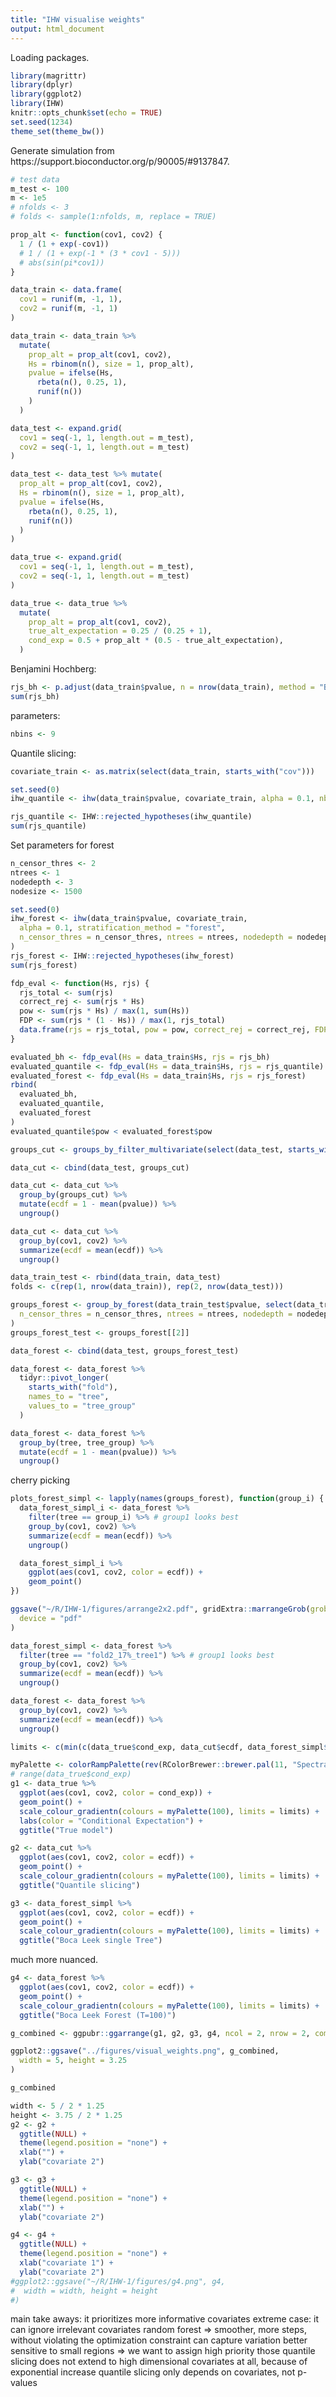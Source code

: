 ```yaml
---
title: "IHW visualise weights"
output: html_document
---
```



Loading packages.
```r
library(magrittr)
library(dplyr)
library(ggplot2)
library(IHW)
knitr::opts_chunk$set(echo = TRUE)
set.seed(1234)
theme_set(theme_bw())
```

Generate simulation from https://support.bioconductor.org/p/90005/#9137847. 
```r
# test data
m_test <- 100
m <- 1e5
# nfolds <- 3
# folds <- sample(1:nfolds, m, replace = TRUE)
```

```r
prop_alt <- function(cov1, cov2) {
  1 / (1 + exp(-cov1))
  # 1 / (1 + exp(-1 * (3 * cov1 - 5)))
  # abs(sin(pi*cov1))
}
```

```r
data_train <- data.frame(
  cov1 = runif(m, -1, 1),
  cov2 = runif(m, -1, 1)
)

data_train <- data_train %>%
  mutate(
    prop_alt = prop_alt(cov1, cov2),
    Hs = rbinom(n(), size = 1, prop_alt),
    pvalue = ifelse(Hs,
      rbeta(n(), 0.25, 1),
      runif(n())
    )
  )

data_test <- expand.grid(
  cov1 = seq(-1, 1, length.out = m_test),
  cov2 = seq(-1, 1, length.out = m_test)
)

data_test <- data_test %>% mutate(
  prop_alt = prop_alt(cov1, cov2),
  Hs = rbinom(n(), size = 1, prop_alt),
  pvalue = ifelse(Hs,
    rbeta(n(), 0.25, 1),
    runif(n())
  )
)
```

```r
data_true <- expand.grid(
  cov1 = seq(-1, 1, length.out = m_test),
  cov2 = seq(-1, 1, length.out = m_test)
)

data_true <- data_true %>%
  mutate(
    prop_alt = prop_alt(cov1, cov2),
    true_alt_expectation = 0.25 / (0.25 + 1),
    cond_exp = 0.5 + prop_alt * (0.5 - true_alt_expectation),
  )
```

Benjamini Hochberg:
```r
rjs_bh <- p.adjust(data_train$pvalue, n = nrow(data_train), method = "BH") <= 0.1
sum(rjs_bh)
```

parameters:
```r
nbins <- 9
```

Quantile slicing:
```r
covariate_train <- as.matrix(select(data_train, starts_with("cov")))

set.seed(0)
ihw_quantile <- ihw(data_train$pvalue, covariate_train, alpha = 0.1, nbins = nbins)

rjs_quantile <- IHW::rejected_hypotheses(ihw_quantile)
sum(rjs_quantile)
```
Set parameters for forest
```r
n_censor_thres <- 2
ntrees <- 1
nodedepth <- 3
nodesize <- 1500
```

```r
set.seed(0)
ihw_forest <- ihw(data_train$pvalue, covariate_train,
  alpha = 0.1, stratification_method = "forest",
  n_censor_thres = n_censor_thres, ntrees = ntrees, nodedepth = nodedepth, nodesize = nodesize
)
rjs_forest <- IHW::rejected_hypotheses(ihw_forest)
sum(rjs_forest)
```

```r
fdp_eval <- function(Hs, rjs) {
  rjs_total <- sum(rjs)
  correct_rej <- sum(rjs * Hs)
  pow <- sum(rjs * Hs) / max(1, sum(Hs))
  FDP <- sum(rjs * (1 - Hs)) / max(1, rjs_total)
  data.frame(rjs = rjs_total, pow = pow, correct_rej = correct_rej, FDP = FDP)
}
```


```r
evaluated_bh <- fdp_eval(Hs = data_train$Hs, rjs = rjs_bh)
evaluated_quantile <- fdp_eval(Hs = data_train$Hs, rjs = rjs_quantile)
evaluated_forest <- fdp_eval(Hs = data_train$Hs, rjs = rjs_forest)
rbind(
  evaluated_bh,
  evaluated_quantile,
  evaluated_forest
)
evaluated_quantile$pow < evaluated_forest$pow
```

```r
groups_cut <- groups_by_filter_multivariate(select(data_test, starts_with("cov")), nbins)

data_cut <- cbind(data_test, groups_cut)

data_cut <- data_cut %>%
  group_by(groups_cut) %>%
  mutate(ecdf = 1 - mean(pvalue)) %>%
  ungroup()

data_cut <- data_cut %>%
  group_by(cov1, cov2) %>%
  summarize(ecdf = mean(ecdf)) %>%
  ungroup()
```

```r
data_train_test <- rbind(data_train, data_test)
folds <- c(rep(1, nrow(data_train)), rep(2, nrow(data_test)))
```

```r
groups_forest <- group_by_forest(data_train_test$pvalue, select(data_train_test, starts_with("cov")), folds,
  n_censor_thres = n_censor_thres, ntrees = ntrees, nodedepth = nodedepth, nodesize = nodesize
)
groups_forest_test <- groups_forest[[2]]

data_forest <- cbind(data_test, groups_forest_test)

data_forest <- data_forest %>%
  tidyr::pivot_longer(
    starts_with("fold"),
    names_to = "tree",
    values_to = "tree_group"
  )

data_forest <- data_forest %>%
  group_by(tree, tree_group) %>%
  mutate(ecdf = 1 - mean(pvalue)) %>%
  ungroup()
```

cherry picking
```r
plots_forest_simpl <- lapply(names(groups_forest), function(group_i) {
  data_forest_simpl_i <- data_forest %>%
    filter(tree == group_i) %>% # group1 looks best
    group_by(cov1, cov2) %>%
    summarize(ecdf = mean(ecdf)) %>%
    ungroup()

  data_forest_simpl_i %>%
    ggplot(aes(cov1, cov2, color = ecdf)) +
    geom_point()
})

ggsave("~/R/IHW-1/figures/arrange2x2.pdf", gridExtra::marrangeGrob(grobs = plots_forest_simpl, nrow = 2, ncol = 2),
  device = "pdf"
)
```

```r
data_forest_simpl <- data_forest %>%
  filter(tree == "fold2_17%_tree1") %>% # group1 looks best
  group_by(cov1, cov2) %>%
  summarize(ecdf = mean(ecdf)) %>%
  ungroup()

data_forest <- data_forest %>%
  group_by(cov1, cov2) %>%
  summarize(ecdf = mean(ecdf)) %>%
  ungroup()
```

```r
limits <- c(min(c(data_true$cond_exp, data_cut$ecdf, data_forest_simpl$ecdf, data_forest$ecdf)), max(c(data_true$cond_exp, data_cut$ecdf, data_forest_simpl$ecdf, data_forest$ecdf)))
```

```r
myPalette <- colorRampPalette(rev(RColorBrewer::brewer.pal(11, "Spectral")))
# range(data_true$cond_exp)
g1 <- data_true %>%
  ggplot(aes(cov1, cov2, color = cond_exp)) +
  geom_point() +
  scale_colour_gradientn(colours = myPalette(100), limits = limits) +
  labs(color = "Conditional Expectation") +
  ggtitle("True model")
```

```r
g2 <- data_cut %>%
  ggplot(aes(cov1, cov2, color = ecdf)) +
  geom_point() +
  scale_colour_gradientn(colours = myPalette(100), limits = limits) +
  ggtitle("Quantile slicing")
```

```r
g3 <- data_forest_simpl %>%
  ggplot(aes(cov1, cov2, color = ecdf)) +
  geom_point() +
  scale_colour_gradientn(colours = myPalette(100), limits = limits) +
  ggtitle("Boca Leek single Tree")
```
much more nuanced.
```r
g4 <- data_forest %>%
  ggplot(aes(cov1, cov2, color = ecdf)) +
  geom_point() +
  scale_colour_gradientn(colours = myPalette(100), limits = limits) +
  ggtitle("Boca Leek Forest (T=100)")
```

```r
g_combined <- ggpubr::ggarrange(g1, g2, g3, g4, ncol = 2, nrow = 2, common.legend = TRUE, legend = "bottom")

ggplot2::ggsave("../figures/visual_weights.png", g_combined,
  width = 5, height = 3.25
)

g_combined
```

```r
width <- 5 / 2 * 1.25
height <- 3.75 / 2 * 1.25
g2 <- g2 +
  ggtitle(NULL) +
  theme(legend.position = "none") +
  xlab("") +
  ylab("covariate 2")

g3 <- g3 +
  ggtitle(NULL) +
  theme(legend.position = "none") +
  xlab("") +
  ylab("covariate 2")

g4 <- g4 +
  ggtitle(NULL) +
  theme(legend.position = "none") +
  xlab("covariate 1") +
  ylab("covariate 2")
#ggplot2::ggsave("~/R/IHW-1/figures/g4.png", g4,
#  width = width, height = height
#)
```

main take aways:
it prioritizes more informative covariates
extreme case: it can ignore irrelevant covariates
random forest => smoother, more steps, without violating the optimization constraint
can capture variation better
sensitive to small regions => we want to assign high priority those
quantile slicing does not extend to high dimensional covariates at all, because of exponential increase
quantile slicing only depends on covariates, not p-values
